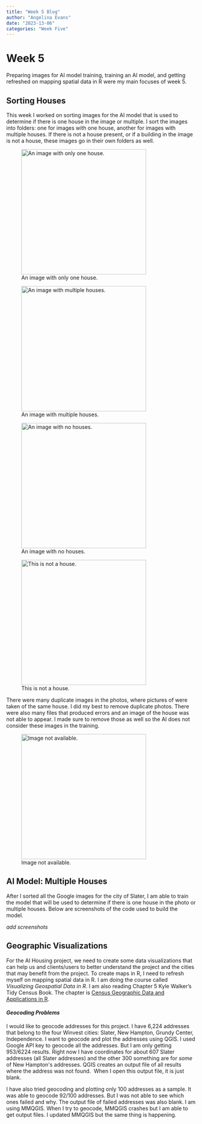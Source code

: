 ```yaml
---
title: "Week 5 Blog"
author: "Angelina Evans"
date: "2023-13-06"
categories: "Week Five"
---
```


# Week 5

Preparing images for AI model training, training an AI model, and getting refreshed on mapping spatial data in R were my main focuses of week 5.

## Sorting Houses

This week I worked on sorting images for the AI model that is used to determine if there is one house in the image or multiple. I sort the images into folders: one for images with one house, another for images with multiple houses. If there is not a house present, or if a building in the image is not a house, these images go in their own folders as well.

![An image with only one house.](G_S_307%20TAMA%20ST_.png){fig-align="center" width="332"}

![An image with multiple houses.](G_S_305%203RD%20AVE_.png){fig-align="center" width="332"}

![An image with no houses.](G_S_1005%20REDBUD%20DR_.png){fig-align="center" width="332"}

![This is not a house.](G_S_308%20MAIN%20ST_.png){fig-align="center" width="332"}

There were many duplicate images in the photos, where pictures of were taken of the same house. I did my best to remove duplicate photos. There were also many files that produced errors and an image of the house was not able to appear. I made sure to remove those as well so the AI does not consider these images in the training.

![Image not available.](image_error.png){width="332"}

## AI Model: Multiple Houses

After I sorted all the Google images for the city of Slater, I am able to train the model that will be used to determine if there is one house in the photo or multiple houses. Below are screenshots of the code used to build the model.

*add screenshots*

## Geographic Visualizations

For the AI Housing project, we need to create some data visualizations that can help us and clients/users to better understand the project and the cities that may benefit from the project. To create maps in R, I need to refresh myself on mapping spatial data in R. I am doing the course called *Visualizing Geospatial Data in R*. I am also reading Chapter 5 Kyle Walker's Tidy Census Book. The chapter is [Census Geographic Data and Applications in R](https://walker-data.com/census-r/census-geographic-data-and-applications-in-r.html).

#### *Geocoding Problems*

I would like to geocode addresses for this project. I have 6,224 addresses that belong to the four Winvest cities: Slater, New Hampton, Grundy Center, Independence. I want to geocode and plot the addresses using QGIS. I used Google API key to geocode all the addresses. But I am only getting 953/6224 results. Right now I have coordinates for about 607 Slater addresses (all Slater addresses) and the other 300 something are for *some* of New Hampton\'s addresses. QGIS creates an output file of all results where the address was not found.  When I open this output file, it is just blank.

I have also tried geocoding and plotting only 100 addresses as a sample. It was able to geocode 92/100 addresses. But I was not able to see which ones failed and why. The output file of failed addresses was also blank. I am using MMQGIS. When I try to geocode, MMQGIS crashes but I am able to get output files. I updated MMQGIS but the same thing is happening.
